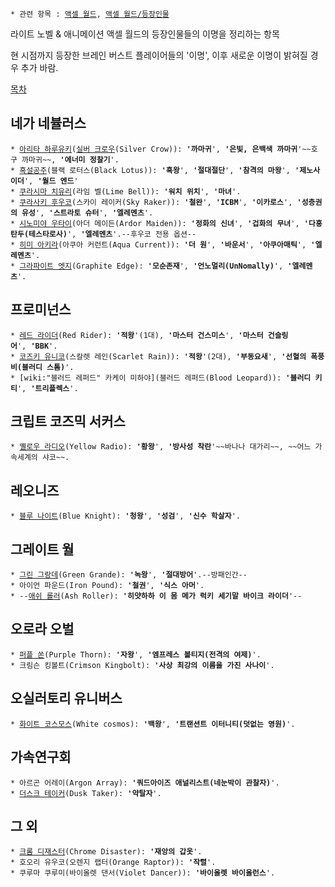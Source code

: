  * 관련 항목 : [[액셀 월드]], [[액셀 월드/등장인물]]

라이트 노벨 & 애니메이션 액셀 월드의 등장인물들의 이명을 정리하는 항목

현 시점까지 등장한 브레인 버스트 플레이어들의 '이명', 이후 새로운 이명이 밝혀질 경우 추가 바람.

[[목차]]
== 네가 네뷸러스 ==
 * [[아리타 하루유키]]([[실버 크로우]](Silver Crow)): ''''까마귀'''', ''''은빛, 은백색 까마귀''''~~호구 까마귀~~, ''''에너미 정찰기''''.
 * [[흑설공주]](블랙 로터스(Black Lotus)): ''''흑왕'''', ''''절대절단'''', ''''참격의 마왕'''', ''''제노사이더'''', ''''월드 엔드''''
 * [[쿠라시마 치유리]](라임 벨(Lime Bell)): ''''워치 위치'''', ''''마녀''''.
 * [[쿠라사키 후우코]](스카이 레이커(Sky Raker)): ''''철완'''', ''''ICBM'''', ''''이카로스'''', ''''성층권의 유성'''', ''''스트라토 슈터'''', ''''엘레멘츠''''.
 * [[시노미야 우타이]](아더 메이든(Ardor Maiden)): ''''정화의 신녀'''', ''''겁화의 무녀'''', ''''다홍탄두(테스타로사)'''', ''''엘레멘츠''''.--후우코 전용 옵션--
 * [[히미 아키라]](아쿠아 커런트(Aqua Current)): ''''더 원'''', ''''바운서'''', ''''아쿠아매틱'''', ''''엘레멘츠''''.
 * [[그라파이트 엣지]](Graphite Edge): ''''모순존재'''', ''''언노멀리(UnNomally)'''', ''''엘레멘츠''''.


== 프로미넌스 ==
 * [[레드 라이더]](Red Rider): ''''적왕''''(1대), ''''마스터 건스미스'''', ''''마스터 건슬링어'''', ''''BBK''''.
 * [[코즈키 유니코]](스칼렛 레인(Scarlet Rain)): ''''적왕''''(2대), ''''부동요새'''', ''''선혈의 폭풍비(블러디 스톰)''''.
 * [wiki:"블러드 레퍼드" 카케이 미하야](블러드 레퍼드(Blood Leopard)): ''''블러디 키티'''', ''''트리플렉스''''.


== 크립트 코즈믹 서커스 ==
 * [[옐로우 라디오]](Yellow Radio): ''''황왕'''', ''''방사성 착란''''~~바나나 대가리~~, ~~어느 가속세계의 샤코~~.


== 레오니즈 ==
 * [[블루 나이트]](Blue Knight): ''''청왕'''', ''''성검'''', ''''신수 학살자''''.


== 그레이트 월 ==
 * [[그린 그랑데]](Green Grande): ''''녹왕'''', ''''절대방어''''.--방패인간--
 * 아이언 파운드(Iron Pound): ''''철권'''', ''''식스 아머''''.
 * --[[애쉬 롤러]](Ash Roller): ''''히얏하하 이 몸 메가 럭키 세기말 바이크 라이더''''--

== 오로라 오벌 ==
 * [[퍼플 쏜]](Purple Thorn): ''''자왕'''', ''''엠프레스 볼티지(전격의 여제)''''.
 * 크림슨 킹볼트(Crimson Kingbolt): ''''사상 최강의 이름을 가진 사나이''''.


== 오실러토리 유니버스 ==
 * [[화이트 코스모스]](White cosmos): ''''백왕'''', ''''트랜션트 이터니티(덧없는 영원)''''.


== 가속연구회 ==
 * 아르곤 어레이(Argon Array): ''''쿼드아이즈 애널리스트(네눈박이 관찰자)''''.
 * [[더스크 테이커]](Dusk Taker): ''''약탈자''''.


== 그 외 ==
 * [[크롬 디재스터]](Chrome Disaster): ''''재앙의 갑옷''''.
 * 호오리 유우코(오렌지 랩터(Orange Raptor)): ''''작렬''''.
 * 쿠루마 쿠루미(바이올렛 댄서(Violet Dancer)): ''''바이올렛 바이올런스''''.



